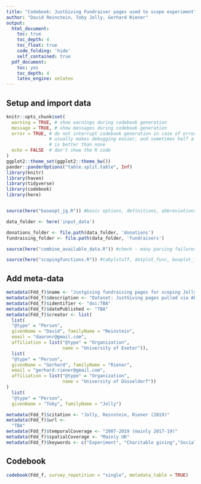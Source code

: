 ```yaml
---
title: "Codebook: JustGiving Fundraiser pages used to scope experiment"
author: "David Reinstein, Toby Jolly, Gerhard Riener"
output:
  html_document:
    toc: true
    toc_depth: 4
    toc_float: true
    code_folding: 'hide'
    self_contained: true
  pdf_document:
    toc: yes
    toc_depth: 4
    latex_engine: xelatex
---
```


## Setup and import data 

```r

knitr::opts_chunk$set(
  warning = TRUE, # show warnings during codebook generation
  message = TRUE, # show messages during codebook generation
  error = TRUE, # do not interrupt codebook generation in case of errors,
                # usually makes debugging easier, and sometimes half a codebook
                # is better than none
  echo = FALSE  # don't show the R code
)
ggplot2::theme_set(ggplot2::theme_bw())
pander::panderOptions("table.split.table", Inf)
library(knitr)
library(haven)
library(tidyverse)
library(codebook)
library(here)


source(here("baseopt_jg.R")) #basic options, definitions, abbreviations for functions

data_folder <- here('input_data')

donations_folder <- file.path(data_folder, 'donations')
fundraising_folder <- file.path(data_folder, 'fundraisers')

source(here("combine_available_data.R")) #check - many parsing failures

source(here("scopingfunctions.R")) #tabylstuff, dotplot_func, boxplot_func, geom_mean, sidebyside, huxoptions


```

## Add meta-data

```r

metadata(Fdd_f)$name <- "Justgiving fundraising pages for scoping Jolly et al experiment"
metadata(Fdd_f)$description <- "Dataset: JustGiving pages pulled via API 2017-19 for 'highly effective' charities; reduced to one row per fundraiser"
metadata(Fdd_f)$identifier <- "doi:TBA"
metadata(Fdd_f)$datePublished <- "TBA"
metadata(Fdd_f)$creator <- list(
  list(
  "@type" = "Person",
  givenName = "David", familyName = "Reinstein",
  email = "daaronr@gmail.com",
  affiliation = list("@type" = "Organization",
                     name = "University of Exeter")),
  list(
  "@type" = "Person",
  givenName = "Gerhard", familyName = "Riener",
  email = "gerhard.riener@gmail.com",
  affiliation = list("@type" = "Organization",
                     name = "University of Düsseldorf"))
)
  list(
  "@type" = "Person",
  givenName = "Toby", familyName = "Jolly")

metadata(Fdd_f)$citation <- "Jolly, Reinstein, Riener (2019)"
metadata(Fdd_f)$url <-
  "TBA"
metadata(Fdd_f)$temporalCoverage <- "2007-2019 (mainly 2017-19)"
metadata(Fdd_f)$spatialCoverage <- "Mainly UK"
metadata(Fdd_f)$keywords <- c("Experiment", "Charitable giving","Social fundraising")

```

## Codebook

```r

codebook(Fdd_f, survey_repetition = "single", metadata_table = TRUE)

```

